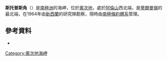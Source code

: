 {{coord|76|36|S|159|35|E|display=title}}

'''斯托普斯角'''（{{lang-en|Stopes Point}}）是[[南極洲|南極洲]]的海岬，位於[[奧次地|奧次地]]，處於[[阿倫山|阿倫山]]西北端，是[[蒂爾曼嶺|蒂爾曼嶺]]的最北端，在1964年由[[新西蘭|新西蘭]]的研究隊勘察，現時由[[南極條約體系|南極條約體系]]管理。

==參考資料==
* {{usgs-gazetteer}}

{{DEFAULTSORT:Stopes Point}}
[[Category:奧次地海岬|Category:奧次地海岬]]


{{OatesLand-geo-stub}}